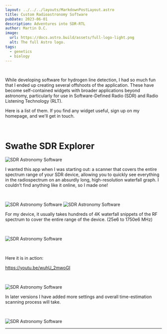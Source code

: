```yaml
---
layout: ../../../layouts/MarkdownPostLayout.astro
title: Custom Radioastronomy Software
pubDate: 2023-06-01
description: Adventures into SDR-RTL 
author: Martin D.C.
image:
  url: https://docs.astro.build/assets/full-logo-light.png
  alt: The full Astro logo.
tags:
  - genetics
  - biology
---
```


<br />


While developing software for hydrogen line detection, I had so much fun that I ended up creating several offshoots of the application. These have become self-contained widgets with broader applications beyond astronomy, particularly for use in Software-Defined Radio (SDR) and Radio Listening Technology (RLT).

Here is a list of them. If you find any widget useful, sign up on my homepage, and we'll get in touch.

<br />

# Swathe SDR Explorer

![SDR Astronomy Software](sp1.png)

I wanted this app when I was starting out: a scanner that covers the entire spectrum range of your SDR device, allowing you to quickly see everything in the radiospectrum on an absurdly long, high-resolution waterfall graph. I couldn’t find anything like it online, so I made one!

<br />

![SDR Astronomy Software](sp2.png)
![SDR Astronomy Software](sp3.png)

For my device, it usually takes hundreds of 4K waterfall snippets of the RF spectrum to cover the entire range of the device. (25e6 to 1750e6 MHz)

<br />

![SDR Astronomy Software](sp4.png)

<br />

Here it is in action:

https://youtu.be/wuhU_2mwoGI

<br />

![SDR Astronomy Software](sp4.png)

In later versions I have added more settings and overall time-estimation scanning process will take.

<br />

![SDR Astronomy Software](sp5.png)

---


